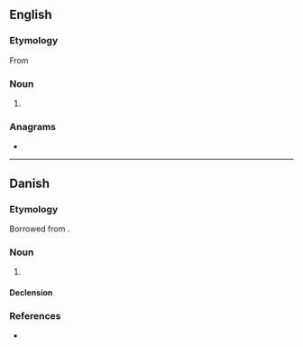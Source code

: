{{also|Metier|métier}}
==English==

===Etymology===
From {{uder|en|fr|métier}}

===Noun===
{{en-noun}}

# {{alternative spelling of|en|métier}}

===Anagrams===
* {{anagrams|en|a=eeimrt|reemit|retime|reëmit|tremie}}

----

==Danish==

===Etymology===
Borrowed from {{bor|da|fr|métier}}.

===Noun===
{{da-noun|en|er}}

# {{rfdef|da}}

====Declension====
{{da-noun-infl|en|er}}

===References===
* {{R:Den Danske Ordbog}}